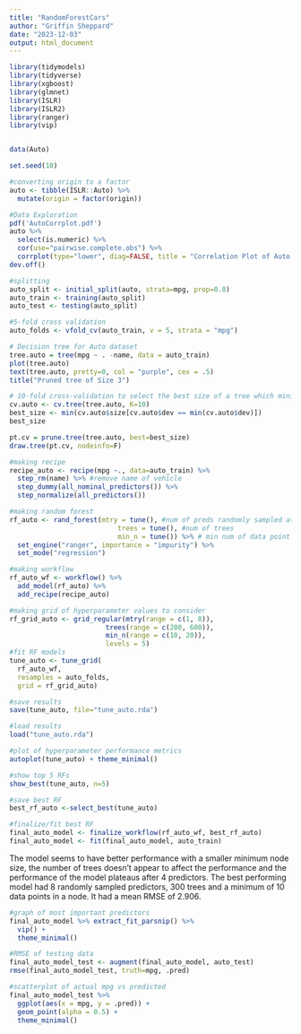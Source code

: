```yaml
---
title: "RandomForestCars"
author: "Griffin Sheppard"
date: "2023-12-03"
output: html_document
---
```


```r
library(tidymodels)
library(tidyverse)
library(xgboost)
library(glmnet)
library(ISLR)
library(ISLR2)
library(ranger)
library(vip)


data(Auto)

set.seed(10)
```

```r
#converting origin to a factor
auto <- tibble(ISLR::Auto) %>% 
  mutate(origin = factor(origin))

#Data Exploration
pdf('AutoCorrplot.pdf')
auto %>% 
  select(is.numeric) %>% 
  cor(use="pairwise.complete.obs") %>% 
  corrplot(type="lower", diag=FALSE, title = "Correlation Plot of Auto Predictors", mar=c(0,0,1,0))
dev.off()
```

```r
#splitting
auto_split <- initial_split(auto, strata=mpg, prop=0.8)
auto_train <- training(auto_split)
auto_test <- testing(auto_split)

#5-fold cross validation
auto_folds <- vfold_cv(auto_train, v = 5, strata = "mpg")
```

```r
# Decision tree for Auto dataset
tree.auto = tree(mpg ~ . -name, data = auto_train)
plot(tree.auto)
text(tree.auto, pretty=0, col = "purple", cex = .5)
title("Pruned tree of Size 3")
```

```r
# 10-fold cross-validation to select the best size of a tree which minimizes the cross-validation estimate of the test error rate
cv.auto <- cv.tree(tree.auto, K=10)
best_size <- min(cv.auto$size[cv.auto$dev == min(cv.auto$dev)])
best_size
```

```r
pt.cv = prune.tree(tree.auto, best=best_size)
draw.tree(pt.cv, nodeinfo=F)
```

```r
#making recipe
recipe_auto <- recipe(mpg ~., data=auto_train) %>% 
  step_rm(name) %>% #remove name of vehicle
  step_dummy(all_nominal_predictors()) %>% 
  step_normalize(all_predictors())

#making random forest
rf_auto <- rand_forest(mtry = tune(), #num of preds randomly sampled at each split
                           trees = tune(), #num of trees
                           min_n = tune()) %>% # min num of data point in a node
  set_engine("ranger", importance = "impurity") %>% 
  set_mode("regression")

#making workflow
rf_auto_wf <- workflow() %>% 
  add_model(rf_auto) %>% 
  add_recipe(recipe_auto)
```


```r
#making grid of hyperparameter values to consider
rf_grid_auto <- grid_regular(mtry(range = c(1, 8)), 
                        trees(range = c(200, 600)),
                        min_n(range = c(10, 20)),
                        levels = 5)
#fit RF models
tune_auto <- tune_grid(
  rf_auto_wf, 
  resamples = auto_folds, 
  grid = rf_grid_auto)

#save results
save(tune_auto, file="tune_auto.rda")
```


```r
#load results
load("tune_auto.rda")

#plot of hyperparameter performance metrics
autoplot(tune_auto) + theme_minimal()

#show top 5 RFs
show_best(tune_auto, n=5)

#save best RF
best_rf_auto <-select_best(tune_auto)

#finalize/fit best RF
final_auto_model <- finalize_workflow(rf_auto_wf, best_rf_auto)
final_auto_model <- fit(final_auto_model, auto_train)
```
The model seems to have better performance with a smaller minimum node size, the number of trees doesn't appear to affect the performance and the performance of the model plateaus after 4 predictors. The best performing model had 8 randomly sampled predictors, 300 trees and a minimum of 10 data points in a node. It had a mean RMSE of 2.906.


```r
#graph of most important predictors
final_auto_model %>% extract_fit_parsnip() %>% 
  vip() +
  theme_minimal()

#RMSE of testing data
final_auto_model_test <- augment(final_auto_model, auto_test)
rmse(final_auto_model_test, truth=mpg, .pred)

#scatterplot of actual mpg vs predicted
final_auto_model_test %>% 
  ggplot(aes(x = mpg, y = .pred)) +
  geom_point(alpha = 0.5) +
  theme_minimal()
```